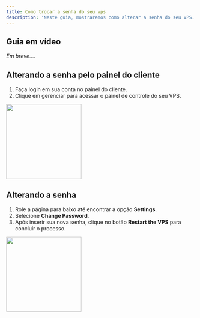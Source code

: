 ```yaml
---
title: Como trocar a senha do seu vps
description: 'Neste guia, mostraremos como alterar a senha do seu VPS.'
---
```


## Guia em vídeo

*Em breve....*

## Alterando a senha pelo painel do cliente

1. Faça login em sua conta no painel do cliente.
2. Clique em gerenciar para acessar o painel de controle do seu VPS.

<img height="200" noZoom src="/images/senhavps/paineldecontrole.png" />

## Alterando a senha

1. Role a página para baixo até encontrar a opção **Settings**.
2. Selecione **Change Password**.
3. Após inserir sua nova senha, clique no botão **Restart the VPS** para concluir o processo.

<img height="200" noZoom src="/images/senhavps/trocandosenha.png" />